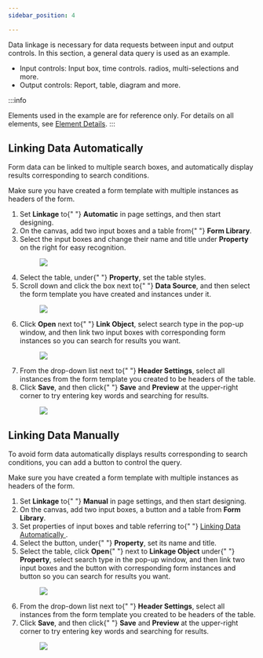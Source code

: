 ```yaml
---
sidebar_position: 4

---
```

Data linkage is necessary for data requests between input and output
      controls. In this section, a general data query is used as an example.

<article
  className="nested3"
  aria-labelledby="unique_828509750__title_bb2_zgv_35b"
  id="unique_828509750"
>

<div>
    <section className="section" id="unique_828509750__context_z1x_hkr_j5b">
      <ul id="unique_828509750__ul_mpz_b2x_j5b">
        <li>
          Input controls: Input box, time controls. radios, multi-selections and
          more.
        </li>
        <li>Output controls: Report, table, diagram and more.</li>
      </ul>

:::info

Elements used in the example are for reference only. For details on all elements, see <a href="Element Details">Element Details</a>.
:::

</section>
  </div>
  <article
    className="nested4"
    aria-labelledby="linking_data_automatically__title_cmv_qny_j5b"
    id="linking_data_automatically"
  >

## Linking Data Automatically

<div>
      <p>
        Form data can be linked to multiple search boxes, and automatically
        display results corresponding to search conditions.
      </p>
      <section
        className="display"
        id="linking_data_automatically__prereq_yr1_vjy_j5b"
      >
        <p>
          Make sure you have created a form template with multiple instances as
          headers of the form.
        </p>
      </section>
      <section id="linking_data_automatically__steps_qtt_k5w_j5b">
        <ol
          className="display"
          id="linking_data_automatically__steps_qtt_k5w_j5b"
        >
          <li className="stepexpand">
            <span>
              Set <strong>Linkage</strong> to{" "}
              <strong>Automatic</strong> in page settings, and
              then start designing.
            </span>
          </li>
          <li className="stepexpand">
            <span>
              On the canvas, add two input boxes and a table from{" "}
              <strong>Form Library</strong>.
            </span>
          </li>
          <li className="stepexpand">
            <span>
              Select the input boxes and change their name and title under <strong>Property</strong> on the right for easy
              recognition.
            </span>
            <div>
              <figure
                className="fignone"
                id="linking_data_automatically__fig_yfh_jdv_35b"
              >
                <img
                  id="linking_data_automatically__image_zfh_jdv_35b"
                  src="https://wordpressfreezonex.oss-accelerate.aliyuncs.com/appDesign/26.png"
                />
              </figure>
            </div>
          </li>
          <li className="stepexpand">
            <span>
              Select the table, under{" "}
              <strong>Property</strong>, set the table styles.
            </span>
          </li>
          <li className="stepexpand">
            <span>
              Scroll down and click the box next to{" "}
              <strong>Data Source</strong>, and then select
              the form template you have created and instances under it.
            </span>
            <div>
              <figure
                className="fignone"
                id="linking_data_automatically__fig_jpd_3ly_j5b"
              >
                <img
                  id="linking_data_automatically__image_kpd_3ly_j5b"
                  src="https://wordpressfreezonex.oss-accelerate.aliyuncs.com/appDesign/27.png"
                />
              </figure>
            </div>
          </li>
          <li className="stepexpand">
            <span>
              Click <strong>Open</strong> next to{" "}
              <strong>Link Object</strong>, select search type
              in the pop-up window, and then link two input boxes with
              corresponding form instances so you can search for results you
              want.
            </span>
            <div>
              <figure
                className="fignone"
                id="linking_data_automatically__fig_m52_zly_j5b"
              >
                <img
                  id="linking_data_automatically__image_n52_zly_j5b"
                  src="https://wordpressfreezonex.oss-accelerate.aliyuncs.com/appDesign/28.png"
                />
              </figure>
            </div>
          </li>
          <li className="stepexpand">
            <span>
              From the drop-down list next to{" "}
              <strong>Header Settings</strong>, select all
              instances from the form template you created to be headers of the
              table.
            </span>
          </li>
          <li className="stepexpand">
            <span>
              Click <strong>Save</strong>, and then click{" "}
              <strong>Save</strong> and <strong>Preview</strong> at the upper-right
              corner to try entering key words and searching for results.
            </span>
            <div>
              <figure
                className="fignone"
                id="linking_data_automatically__fig_myq_kmy_j5b"
              >
                <img
                  id="linking_data_automatically__image_nyq_kmy_j5b"
                  src="https://wordpressfreezonex.oss-accelerate.aliyuncs.com/appDesign/29.png"
                />
              </figure>
            </div>
          </li>
        </ol>
      </section>
    </div>
  </article>
  <article
    className="nested4"
    aria-labelledby="ariaid-title14"
    id="unique_720717743"
  >

## Linking Data Manually

<div>
      <p>
        To avoid form data automatically displays results corresponding to
        search conditions, you can add a button to control the query.
      </p>
      <section className="display" id="unique_720717743__prereq_yr1_vjy_j5b">
        <p>
          Make sure you have created a form template with multiple instances as
          headers of the form.
        </p>
      </section>
      <section id="unique_720717743__steps_qtt_k5w_j5b">
        <ol className="display" id="unique_720717743__steps_qtt_k5w_j5b">
          <li className="stepexpand">
            <span>
              Set <strong>Linkage</strong> to{" "}
              <strong>Manual</strong> in page settings, and
              then start designing.
            </span>
          </li>
          <li className="stepexpand">
            <span>
              On the canvas, add two input boxes, a button and a table from <strong>Form Library</strong>.
            </span>
          </li>
          <li className="stepexpand">
            <span>
              Set properties of input boxes and table referring to{" "}
              <a href="application_creation.html#linking_data_automatically__title_cmv_qny_j5b">
                Linking Data Automatically
              </a>
              .
            </span>
          </li>
          <li className="stepexpand">
            <span>
              Select the button, under{" "}
              <strong>Property</strong>, set its name and
              title.
            </span>
          </li>
          <li className="stepexpand">
            <span>
              Select the table, click <strong>Open</strong>{" "}
              next to <strong>Linkage Object</strong> under{" "}
              <strong>Property</strong>, select search type in
              the pop-up window, and then link two input boxes and the button
              with corresponding form instances and button so you can search for
              results you want.
            </span>
            <div>
              <figure
                className="fignone"
                id="unique_720717743__fig_m52_zly_j5b"
              >
                <img
                  id="unique_720717743__image_n52_zly_j5b"
                  src="https://wordpressfreezonex.oss-accelerate.aliyuncs.com/appDesign/30.png"
                />
              </figure>
            </div>
          </li>
          <li className="stepexpand">
            <span>
              From the drop-down list next to{" "}
              <strong>Header Settings</strong>, select all
              instances from the form template you created to be headers of the
              table.
            </span>
          </li>
          <li className="stepexpand">
            <span>
              Click <strong>Save</strong>, and then click{" "}
              <strong>Save</strong> and <strong>Preview</strong> at the upper-right
              corner to try entering key words and searching for results.
            </span>
            <div>
              <figure
                className="fignone"
                id="unique_720717743__fig_myq_kmy_j5b"
              >
                <img
                  id="unique_720717743__image_nyq_kmy_j5b"
                  src="https://wordpressfreezonex.oss-accelerate.aliyuncs.com/appDesign/31.png"
                />
              </figure>
            </div>
          </li>
        </ol>
      </section>
    </div>
  </article>
</article>
